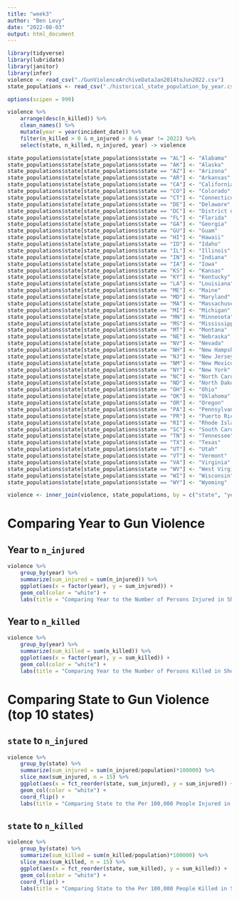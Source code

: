 ```yaml
---
title: "week3"
author: "Ben Levy"
date: "2022-08-03"
output: html_document
---
```


```r
library(tidyverse)
library(lubridate)
library(janitor)
library(infer)
violence <- read_csv("./GunViolenceArchiveDataJan2014toJun2022.csv")
state_populations <- read_csv("./historical_state_population_by_year.csv")
```

```r
options(scipen = 999)

violence %>%
    arrange(desc(n_killed)) %>%
    clean_names() %>%
    mutate(year = year(incident_date)) %>%
    filter(n_killed > 0 & n_injured > 0 & year != 2022) %>%
    select(state, n_killed, n_injured, year) -> violence

state_populations$state[state_populations$state == "AL"] <- "Alabama"
state_populations$state[state_populations$state == "AK"] <- "Alaska"
state_populations$state[state_populations$state == "AZ"] <- "Arizona"
state_populations$state[state_populations$state == "AR"] <- "Arkansas"
state_populations$state[state_populations$state == "CA"] <- "California"
state_populations$state[state_populations$state == "CO"] <- "Colorado"
state_populations$state[state_populations$state == "CT"] <- "Connecticut"
state_populations$state[state_populations$state == "DE"] <- "Delaware"
state_populations$state[state_populations$state == "DC"] <- "District of Columbia"
state_populations$state[state_populations$state == "FL"] <- "Florida"
state_populations$state[state_populations$state == "GA"] <- "Georgia"
state_populations$state[state_populations$state == "GU"] <- "Guam"
state_populations$state[state_populations$state == "HI"] <- "Hawaii"
state_populations$state[state_populations$state == "ID"] <- "Idaho"
state_populations$state[state_populations$state == "IL"] <- "Illinois"
state_populations$state[state_populations$state == "IN"] <- "Indiana"
state_populations$state[state_populations$state == "IA"] <- "Iowa"
state_populations$state[state_populations$state == "KS"] <- "Kansas"
state_populations$state[state_populations$state == "KY"] <- "Kentucky"
state_populations$state[state_populations$state == "LA"] <- "Louisiana"
state_populations$state[state_populations$state == "ME"] <- "Maine"
state_populations$state[state_populations$state == "MD"] <- "Maryland"
state_populations$state[state_populations$state == "MA"] <- "Massachusetts"
state_populations$state[state_populations$state == "MI"] <- "Michigan"
state_populations$state[state_populations$state == "MN"] <- "Minnesota"
state_populations$state[state_populations$state == "MS"] <- "Mississippi"
state_populations$state[state_populations$state == "MT"] <- "Montana"
state_populations$state[state_populations$state == "NE"] <- "Nebraska"
state_populations$state[state_populations$state == "NV"] <- "Nevada"
state_populations$state[state_populations$state == "NH"] <- "New Hampshire"
state_populations$state[state_populations$state == "NJ"] <- "New Jersey"
state_populations$state[state_populations$state == "NM"] <- "New Mexico"
state_populations$state[state_populations$state == "NY"] <- "New York"
state_populations$state[state_populations$state == "NC"] <- "North Carolina"
state_populations$state[state_populations$state == "ND"] <- "North Dakota"
state_populations$state[state_populations$state == "OH"] <- "Ohio"
state_populations$state[state_populations$state == "OK"] <- "Oklahoma"
state_populations$state[state_populations$state == "OR"] <- "Oregon"
state_populations$state[state_populations$state == "PA"] <- "Pennsylvania"
state_populations$state[state_populations$state == "PR"] <- "Puerto Rico"
state_populations$state[state_populations$state == "RI"] <- "Rhode Island"
state_populations$state[state_populations$state == "SC"] <- "South Carolina"
state_populations$state[state_populations$state == "TN"] <- "Tennessee"
state_populations$state[state_populations$state == "TX"] <- "Texas"
state_populations$state[state_populations$state == "UT"] <- "Utah"
state_populations$state[state_populations$state == "VT"] <- "Vermont"
state_populations$state[state_populations$state == "VA"] <- "Virginia"
state_populations$state[state_populations$state == "WV"] <- "West Virginia"
state_populations$state[state_populations$state == "WI"] <- "Wisconsin"
state_populations$state[state_populations$state == "WY"] <- "Wyoming"

violence <- inner_join(violence, state_populations, by = c("state", "year"))
```

# Comparing Year to Gun Violence

## Year to `n_injured`

```r
violence %>%
    group_by(year) %>%
    summarize(sum_injured = sum(n_injured)) %>%
    ggplot(aes(x = factor(year), y = sum_injured)) +
    geom_col(color = "white") +
    labs(title = "Comparing Year to the Number of Persons Injured in Shootings", x = "Year", y = "Number of Persons Injured")
```

## Year to `n_killed`

```r
violence %>%
    group_by(year) %>%
    summarize(sum_killed = sum(n_killed)) %>%
    ggplot(aes(x = factor(year), y = sum_killed)) +
    geom_col(color = "white") +
    labs(title = "Comparing Year to the Number of Persons Killed in Shootings", x = "Year", y = "Number of Persons Killed")
```

# Comparing State to Gun Violence (top 10 states)

## `state` to `n_injured`

```r
violence %>%
    group_by(state) %>%
    summarize(sum_injured = sum(n_injured/population)*100000) %>%
    slice_max(sum_injured, n = 15) %>%
    ggplot(aes(x = fct_reorder(state, sum_injured), y = sum_injured)) +
    geom_col(color = "white") +
    coord_flip() +
    labs(title = "Comparing State to the Per 100,000 People Injured in Shootings", subtitle = "Top 15 States from 2014-2019", x = "State", y = "Number of Persons per 100,000 Injured")
```

## `state` to `n_killed`

```r
violence %>%
    group_by(state) %>%
    summarize(sum_killed = sum(n_killed/population)*100000) %>%
    slice_max(sum_killed, n = 15) %>%
    ggplot(aes(x = fct_reorder(state, sum_killed), y = sum_killed)) +
    geom_col(color = "white") +
    coord_flip() +
    labs(title = "Comparing State to the Per 100,000 People Killed in Shootings", subtitle = "Top 15 States from 2014-2019", x = "State", y = "Number of Persons per 100,000 Killed")
```